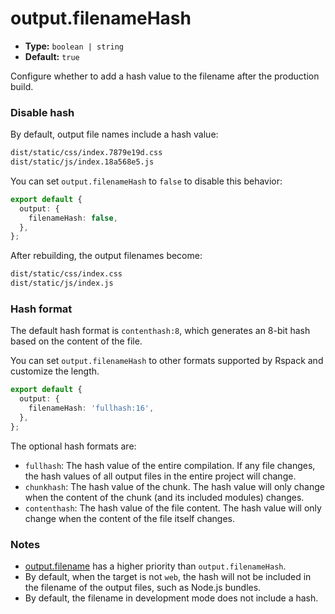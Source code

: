 # output.filenameHash

- **Type:** `boolean | string`
- **Default:** `true`

Configure whether to add a hash value to the filename after the production build.

### Disable hash

By default, output file names include a hash value:

```bash
dist/static/css/index.7879e19d.css
dist/static/js/index.18a568e5.js
```

You can set `output.filenameHash` to `false` to disable this behavior:

```ts title="rsbuild.config.ts"
export default {
  output: {
    filenameHash: false,
  },
};
```

After rebuilding, the output filenames become:

```bash
dist/static/css/index.css
dist/static/js/index.js
```

### Hash format

The default hash format is `contenthash:8`, which generates an 8-bit hash based on the content of the file.

You can set `output.filenameHash` to other formats supported by Rspack and customize the length.

```ts title="rsbuild.config.ts"
export default {
  output: {
    filenameHash: 'fullhash:16',
  },
};
```

The optional hash formats are:

- `fullhash`: The hash value of the entire compilation. If any file changes, the hash values of all output files in the entire project will change.
- `chunkhash`: The hash value of the chunk. The hash value will only change when the content of the chunk (and its included modules) changes.
- `contenthash`: The hash value of the file content. The hash value will only change when the content of the file itself changes.

### Notes

- [output.filename](/config/output/filename) has a higher priority than `output.filenameHash`.
- By default, when the target is not `web`, the hash will not be included in the filename of the output files, such as Node.js bundles.
- By default, the filename in development mode does not include a hash.
